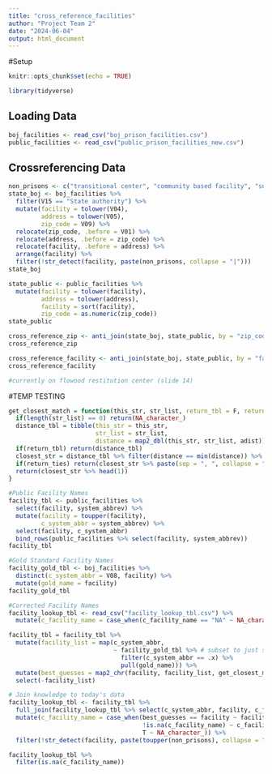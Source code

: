 ```yaml
---
title: "cross_reference_facilities"
author: "Project Team 2"
date: "2024-06-04"
output: html_document
---
```


#Setup
```r
knitr::opts_chunk$set(echo = TRUE)

library(tidyverse)
```

## Loading Data
```r
boj_facilities <- read_csv("boj_prison_facilities.csv")
public_facilities <- read_csv("public_prison_facilities_new.csv") 
```

## Crossreferencing Data
```r
non_prisons <- c("transitional center", "community based facility", "substance abuse", "parole", "youth correctional facility", "community work center", "probation", "residential facility", "diversion center", "integrated", "conservation camp", "resource center", "work camp", "jail", "pre release", "reentry", "rehabilitation", "pre-release", "work release", "residential center", "annex")
state_boj <- boj_facilities %>% 
  filter(V15 == "State authority") %>% 
  mutate(facility = tolower(V04), 
         address = tolower(V05),
         zip_code = V09) %>% 
  relocate(zip_code, .before = V01) %>% 
  relocate(address, .before = zip_code) %>% 
  relocate(facility, .before = address) %>% 
  arrange(facility) %>% 
  filter(!str_detect(facility, paste(non_prisons, collapse = "|")))
state_boj

state_public <- public_facilities %>% 
  mutate(facility = tolower(facility), 
         address = tolower(address),
         facility = sort(facility), 
         zip_code = as.numeric(zip_code))
state_public
```

```r
cross_reference_zip <- anti_join(state_boj, state_public, by = "zip_code")
cross_reference_zip

cross_reference_facility <- anti_join(state_boj, state_public, by = "facility")
cross_reference_facility

#currently on flowood restitution center (slide 14)
```

#TEMP TESTING
```r
get_closest_match = function(this_str, str_list, return_tbl = F, return_ties = F){
  if(length(str_list) == 0) return(NA_character_)
  distance_tbl = tibble(this_str = this_str, 
                        str_list = str_list, 
                        distance = map2_dbl(this_str, str_list, adist))
  if(return_tbl) return(distance_tbl)
  closest_str = distance_tbl %>% filter(distance == min(distance)) %>% pull(str_list)
  if(return_ties) return(closest_str %>% paste(sep = ", ", collapse = ", "))
  return(closest_str %>% head(1))
}

#Public Facility Names
facility_tbl <- public_facilities %>% 
  select(facility, system_abbrev) %>% 
  mutate(facility = toupper(facility), 
         c_system_abbr = system_abbrev) %>% 
  select(facility, c_system_abbr)
  bind_rows(public_facilities %>% select(facility, system_abbrev))
facility_tbl 

#Gold Standard Facility Names
facility_gold_tbl <- boj_facilities %>% 
  distinct(c_system_abbr = V08, facility) %>% 
  mutate(gold_name = facility)
facility_gold_tbl

#Corrected Facility Names
facility_lookup_tbl <- read_csv("facility_lookup_tbl.csv") %>% 
  mutate(c_facility_name = case_when(c_facility_name == "NA" ~ NA_character_, T ~ c_facility_name))

facility_tbl = facility_tbl %>%
  mutate(facility_list = map(c_system_abbr, 
                             ~ facility_gold_tbl %>% # subset to just system facilities
                               filter(c_system_abbr == .x) %>% 
                               pull(gold_name))) %>% 
  mutate(best_guesses = map2_chr(facility, facility_list, get_closest_match, return_ties = T)) %>%
  select(-facility_list)

# Join knowledge to today's data
facility_lookup_tbl <- facility_tbl %>% 
  full_join(facility_lookup_tbl %>% select(c_system_abbr, facility, c_facility_name, best_guesses)) %>%
  mutate(c_facility_name = case_when(best_guesses == facility ~ facility,
                                     !is.na(c_facility_name) ~ c_facility_name,
                                     T ~ NA_character_)) %>% 
  filter(!str_detect(facility, paste(toupper(non_prisons), collapse = "|")))

facility_lookup_tbl %>% 
  filter(is.na(c_facility_name))

```